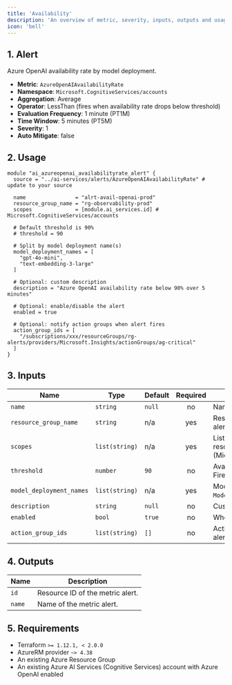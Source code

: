 ```yaml
---
title: 'Availability'
description: 'An overview of metric, severity, inputs, outputs and usage.'
icon: 'bell'
---
```


## 1. Alert
Azure OpenAI availability rate by model deployment.

- **Metric**: `AzureOpenAIAvailabilityRate`
- **Namespace**: `Microsoft.CognitiveServices/accounts`
- **Aggregation**: Average
- **Operator**: LessThan (fires when availability rate drops below threshold)
- **Evaluation Frequency**: 1 minute (PT1M)
- **Time Window**: 5 minutes (PT5M)
- **Severity**: 1
- **Auto Mitigate**: false

## 2. Usage
```hcl
module "ai_azureopenai_availabilityrate_alert" {
  source = "../ai-services/alerts/AzureOpenAIAvailabilityRate" # update to your source

  name                = "alrt-avail-openai-prod"
  resource_group_name = "rg-observability-prod"
  scopes              = [module.ai_services.id] # Microsoft.CognitiveServices/accounts

  # Default threshold is 90%
  # threshold = 90

  # Split by model deployment name(s)
  model_deployment_names = [
    "gpt-4o-mini",
    "text-embedding-3-large"
  ]

  # Optional: custom description
  description = "Azure OpenAI availability rate below 90% over 5 minutes"

  # Optional: enable/disable the alert
  enabled = true

  # Optional: notify action groups when alert fires
  action_group_ids = [
    "/subscriptions/xxx/resourceGroups/rg-alerts/providers/Microsoft.Insights/actionGroups/ag-critical"
  ]
}
```

## 3. Inputs
| Name                     | Type           | Default | Required | Description |
|--------------------------|----------------|---------|:--------:|-------------|
| `name`                   | `string`       | `null`  |    no    | Name of the metric alert. |
| `resource_group_name`    | `string`       | n/a     |   yes    | Resource group in which to create the alert. |
| `scopes`                 | `list(string)` | n/a     |   yes    | List of Azure AI Services account resource IDs (Microsoft.CognitiveServices/accounts). |
| `threshold`              | `number`       | `90`    |    no    | Availability rate threshold percentage. Fires when below this value. |
| `model_deployment_names` | `list(string)` | n/a     |   yes    | Model deployment names to filter on `ModelDeploymentName` dimension. |
| `description`            | `string`       | `null`  |    no    | Custom description for the alert. |
| `enabled`                | `bool`         | `true`  |    no    | Whether the alert is enabled. |
| `action_group_ids`       | `list(string)` | `[]`    |    no    | Action Group IDs to notify when the alert fires. |

## 4. Outputs
| Name   | Description                     |
|--------|---------------------------------|
| `id`   | Resource ID of the metric alert. |
| `name` | Name of the metric alert.        |

## 5. Requirements
- Terraform `>= 1.12.1, < 2.0.0`
- AzureRM provider `~> 4.38`
- An existing Azure Resource Group
- An existing Azure AI Services (Cognitive Services) account with Azure OpenAI enabled


